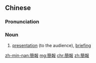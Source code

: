 {{also|简报}}
==Chinese==
{{zh-forms|s=简报}}

===Pronunciation===
{{zh-pron
|m=jiǎnbào
|c=gaan2 bou3
|mn=kán-pò
|cat=n
}}

===Noun===
{{zh-noun}}

# [[presentation]] (to the audience), [[briefing]]

[[zh-min-nan:簡報]]
[[mg:簡報]]
[[chr:簡報]]
[[zh:簡報]]